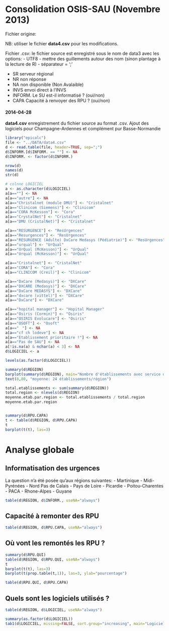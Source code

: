 Consolidation OSIS-SAU (Novembre 2013)
========================================================

Fichier origine:

NB: utiliser le fichier **data4.csv** pour les modifications.

Fichier .csv: le fichier source est enregistré sous le nom de data3 avec les options:
- UTF8
- mettre des guillements autour des nom (sinon plantage à la lecture de R)
- séparateur = ';'

- SR serveur régional
- NR non réponse
- NA non disponible (Non Avalaible)
- INVS envoi direct à l'INVS
- INFORM. Le SU est-il informatisé ? (oui/non)
- CAPA Capacité à renvoyer des RPU ? (oui/non)

#### 2014-04-28 
__data4.csv__ enregistrement du fichier source au format .csv. Ajout des logiciels pour Champagne-Ardennes et complément pur Basse-Normandie

```r
library("epicalc")
file <- "../DATA/data4.csv"
d <- read.table(file, header=TRUE, sep=";")
d$INFORM.[d$INFORM. == ""] <- NA
d$INFORM. <- factor(d$INFORM.)

nrow(d)
names(d)
str(d)

# colnne LOGICIEL
a <- as.character(d$LOGICIEL)
a[a==""] <- NA
a[a=="autre"] <- NA
a[a=="Christalnet (module DMU)"] <- "Cristalnet"
a[a=="Clinicom (Siemens)"] <- "Clinicom"
a[a=="CORA McKesson"] <- "Cora"
a[a=="CrystalNet"] <- "Cristalnet"
a[a=="DMU (CristalNet)"] <- "Cristalnet"

a[a=="RESURGENCE"] <- "ResUrgences"
a[a=="Resurgences"] <- "ResUrgences"
a[a=="RESURGENCE (Adulte) DxCare Medasys (Pédiatrie)"] <- "ResUrgences"
a[a=="urqual"] <- "UrQual"
a[a=="UrQual (McKesson)"] <- "UrQual"
a[a=="Urqual (McKesson)"] <- "UrQual"

a[a=="Cristalnet"] <- "CristalNet"
a[a=="CORA"] <- "Cora"
a[a=="CLINICOM (Creil)"] <- "Clinicom"

a[a=="DxCare (Medasys)"] <- "DXCare"
a[a=="DXCARE (Medasys)"] <- "DXCare"
a[a=="DxCare MEDASYS"] <- "DXCare"
a[a=="dxcare (vittel)"] <- "DXCare"
a[a=="DxCare"] <- "DXCare"

a[a=="hopital manager"] <- "Hopital Manager"
a[a=="Osiris (Cormin)"] <- "Osiris"
a[a=="OSIRIS Evolucare"] <- "Osiris"
a[a=="OSOFT"] <- "Osoft"
a[a=="ﾠ"] <- NA
a[a=="cf ch lodeve"] <- NA
a[a=="Etablissement prioritaire !"] <- NA
a[a=="Pas de SAU"] <- NA
a[!is.na(a) & nchar(a) < 3] <- NA
d$LOGICIEL <- a

levels(as.factor(d$LOGICIEL))

summary(d$REGION)
barplot(summary(d$REGION), main="Nombre d'établissements avec service d'urgence", ylab="Nombre", las=3, cex.names=0.7)
text(8,80, "moyenne: 24 établissements/région")

total.etablissements <- sum(summary(d$REGION))
total.region <- nlevels(d$REGION)
moyenne.etab.par.region <- total.etablissements / total.region
moyenne.etab.par.region


summary(d$RPU.CAPA)
t <- table(d$REGION, d$RPU.CAPA)
t
barplot(t(t), las=3)


```

Analyse globale
===============

Informatisation des urgences
----------------------------
La question n'a été posée qu'aux régions suivantes:
- Martinique
- Midi-Pyrénées
- Nord Pas de Calais
- Pays de Loire
- Picardie
- Poitou-Charentes
- PACA
- Rhone-Alpes
- Guyane

```r
table(d$REGION, d$INFORM., useNA="always")
```

Capacité à remonter des RPU
---------------------------

```r
table(d$REGION, d$RPU.CAPA, useNA="always")
```

Où vont les remontés les RPU ?
-----------------------------

```r
summary(d$RPU.QUI)
table(d$REGION, d$RPU.QUI, useNA="always")
t
barplot(t(t), las=3)
barplot(t(prop.table(t,1)), las=3, ylab="pourcentage")

table(d$RPU.QUI, d$RPU.CAPA)
```

Quels sont les logiciels utilisés ?
------------------------------------

```r

table(d$REGION, d$LOGICIEL, useNA="always")

summary(as.factor(d$LOGICIEL))
tab1(d$LOGICIEL, missing=FALSE, sort.group="increasing", main="Logiciels utilisés", xlab="Fréquence")
```


